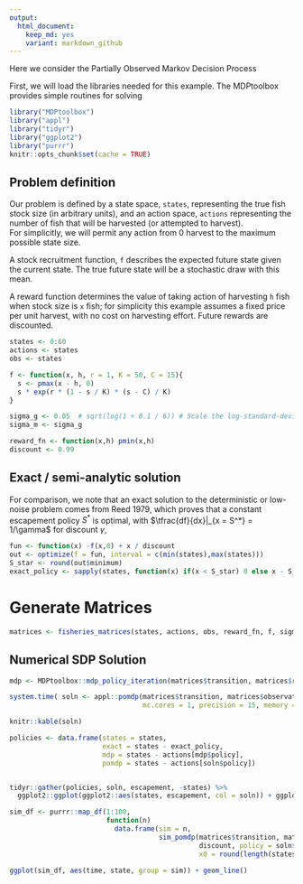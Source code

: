 ```yaml
---
output:
  html_document: 
    keep_md: yes
    variant: markdown_github
---  
```


Here we consider the Partially Observed Markov Decision Process


First, we will load the libraries needed for this example.  The MDPtoolbox provides simple routines for solving 

```r
library("MDPtoolbox")
library("appl")
library("tidyr")
library("ggplot2")
library("purrr")
knitr::opts_chunk$set(cache = TRUE)
```


## Problem definition

Our problem is defined by a state space, `states`, representing the true fish stock size (in arbitrary units), 
and an action space, `actions` representing the number of fish that will be harvested (or attempted to harvest).  
For simplicitly, we will permit any action from 0 harvest to the maximum possible state size.  

A stock recruitment function, `f` describes the expected future state given the current state.  The true future
state will be a stochastic draw with this mean.

A reward function determines the value of taking action of harvesting `h` fish when stock size is `x` fish;
for simplicity this example assumes a fixed price per unit harvest, with no cost on harvesting effort. 
Future rewards are discounted.

```r
states <- 0:60
actions <- states
obs <- states

f <- function(x, h, r = 1, K = 50, C = 15){
  s <- pmax(x - h, 0)
  s * exp(r * (1 - s / K) * (s - C) / K)
}

sigma_g <- 0.05  # sqrt(log(1 + 0.1 / 6)) # Scale the log-standard-deviation to result in similar variance to a uniform distribution of width 0.1
sigma_m <- sigma_g

reward_fn <- function(x,h) pmin(x,h)
discount <- 0.99
```


## Exact / semi-analytic solution

For comparison, we note that an exact solution to the deterministic or low-noise problem comes from Reed 1979, which proves that a constant escapement
policy $S^*$ is optimal, with $\tfrac{df}{dx}|_{x = S^*} = 1/\gamma$ for discount $\gamma$,

```r
fun <- function(x) -f(x,0) + x / discount
out <- optimize(f = fun, interval = c(min(states),max(states)))
S_star <- round(out$minimum)
exact_policy <- sapply(states, function(x) if(x < S_star) 0 else x - S_star)
```

# Generate Matrices

```r
matrices <- fisheries_matrices(states, actions, obs, reward_fn, f, sigma_g, sigma_m)
```

## Numerical SDP Solution

```r
mdp <- MDPtoolbox::mdp_policy_iteration(matrices$transition, matrices$reward, discount)
```



```r
system.time( soln <- appl::pomdp(matrices$transition, matrices$observation, matrices$reward, discount, 
                                 mc.cores = 1, precision = 15, memory = 3750) )
```

```r
knitr::kable(soln)
```


```r
policies <- data.frame(states = states,
                       exact = states - exact_policy,
                       mdp = states - actions[mdp$policy],
                       pomdp = states - actions[soln$policy])


tidyr::gather(policies, soln, escapement, -states) %>%
  ggplot2::ggplot(ggplot2::aes(states, escapement, col = soln)) + ggplot2::geom_point()
```




```r
sim_df <- purrr::map_df(1:100, 
                        function(n) 
                          data.frame(sim = n, 
                                     sim_pomdp(matrices$transition, matrices$observation, matrices$reward, 
                                               discount, policy = soln$policy, 
                                               x0 = round(length(states)/2), Tmax=20)))

```


```r
ggplot(sim_df, aes(time, state, group = sim)) + geom_line()
```
